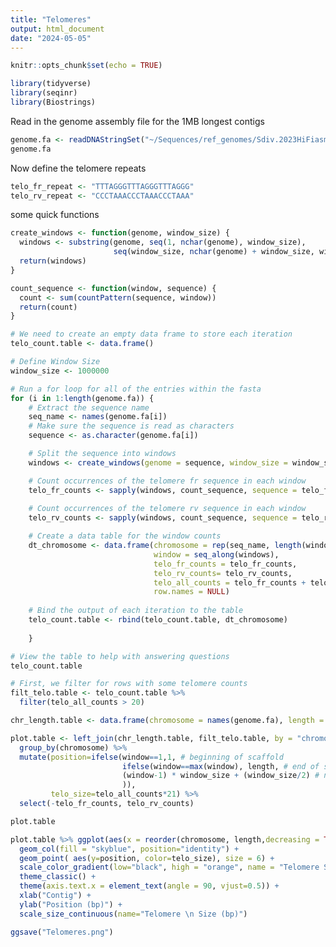 ```yaml
---
title: "Telomeres"
output: html_document
date: "2024-05-05"
---
```


```r
knitr::opts_chunk$set(echo = TRUE)
```

```r
library(tidyverse)
library(seqinr)
library(Biostrings)
```

Read in the genome assembly file for the 1MB longest contigs
```r
genome.fa <- readDNAStringSet("~/Sequences/ref_genomes/Sdiv.2023HiFiasm/1Mb_HiFiasm_S.div.fasta")
genome.fa
```

Now define the telomere repeats
```r
telo_fr_repeat <- "TTTAGGGTTTAGGGTTTAGGG"
telo_rv_repeat <- "CCCTAAACCCTAAACCCTAAA"
```

some quick functions
```r
create_windows <- function(genome, window_size) {
  windows <- substring(genome, seq(1, nchar(genome), window_size),
                       seq(window_size, nchar(genome) + window_size, window_size))
  return(windows)
}

count_sequence <- function(window, sequence) {
  count <- sum(countPattern(sequence, window))
  return(count)
}
```


```r
# We need to create an empty data frame to store each iteration
telo_count.table <- data.frame()

# Define Window Size
window_size <- 1000000

# Run a for loop for all of the entries within the fasta
for (i in 1:length(genome.fa)) {
    # Extract the sequence name
    seq_name <- names(genome.fa[i])
    # Make sure the sequence is read as characters
    sequence <- as.character(genome.fa[i])

    # Split the sequence into windows
    windows <- create_windows(genome = sequence, window_size = window_size)

    # Count occurrences of the telomere fr sequence in each window
    telo_fr_counts <- sapply(windows, count_sequence, sequence = telo_fr_repeat)
  
    # Count occurrences of the telomere rv sequence in each window
    telo_rv_counts <- sapply(windows, count_sequence, sequence = telo_rv_repeat)

    # Create a data table for the window counts
    dt_chromosome <- data.frame(chromosome = rep(seq_name, length(windows)),
                                window = seq_along(windows),
                                telo_fr_counts = telo_fr_counts,
                                telo_rv_counts= telo_rv_counts,
                                telo_all_counts = telo_fr_counts + telo_rv_counts,
                                row.names = NULL)
    
    # Bind the output of each iteration to the table
    telo_count.table <- rbind(telo_count.table, dt_chromosome)
    
    }

# View the table to help with answering questions
telo_count.table 
```

```r
# First, we filter for rows with some telomere counts
filt_telo.table <- telo_count.table %>%
  filter(telo_all_counts > 20)
```

```r
chr_length.table <- data.frame(chromosome = names(genome.fa), length = width(genome.fa))
```

```r
plot.table <- left_join(chr_length.table, filt_telo.table, by = "chromosome") %>%
  group_by(chromosome) %>%
  mutate(position=ifelse(window==1,1, # beginning of scaffold
                         ifelse(window==max(window), length, # end of scaffold
                         (window-1) * window_size + (window_size/2) # not at tned; position in middle of window.
                         )),
         telo_size=telo_all_counts*21) %>%
  select(-telo_fr_counts, telo_rv_counts)

plot.table
```


```r
plot.table %>% ggplot(aes(x = reorder(chromosome, length,decreasing = TRUE), y = length)) +
  geom_col(fill = "skyblue", position="identity") +
  geom_point( aes(y=position, color=telo_size), size = 6) + 
  scale_color_gradient(low="black", high = "orange", name = "Telomere Size") + 
  theme_classic() +
  theme(axis.text.x = element_text(angle = 90, vjust=0.5)) +
  xlab("Contig") +
  ylab("Position (bp)") +
  scale_size_continuous(name="Telomere \n Size (bp)")

ggsave("Telomeres.png")
```
